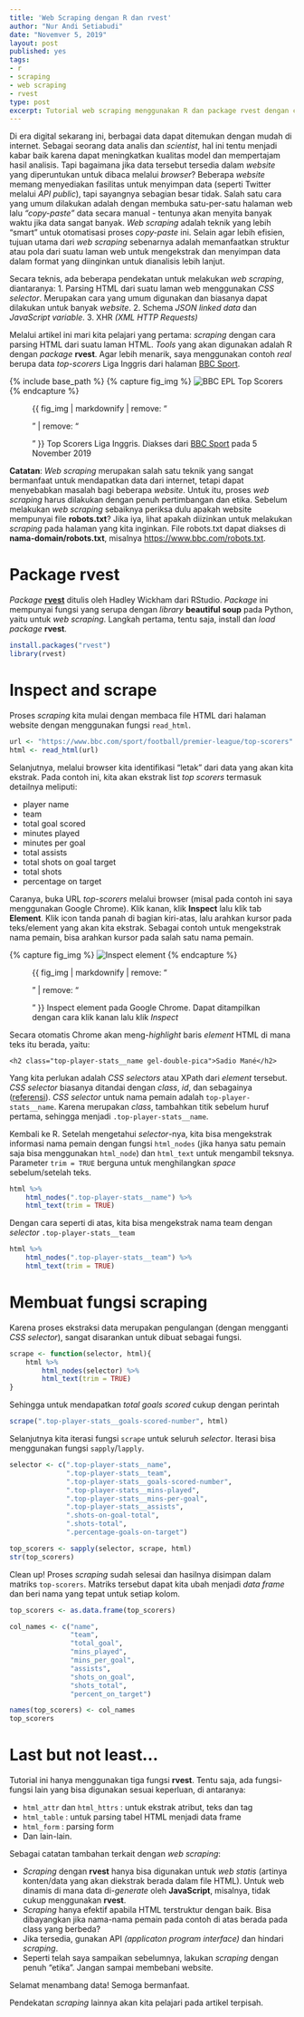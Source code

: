 ```yaml
---
title: 'Web Scraping dengan R dan rvest'
author: "Nur Andi Setiabudi"
date: "Novemver 5, 2019"
layout: post
published: yes
tags:
- r
- scraping
- web scraping
- rvest
type: post
excerpt: Tutorial web scraping menggunakan R dan package rvest dengan contoh kasus mengekstrak dan menyimpan data top-scorers Liga Inggris dari laman BBC Sport ke dalam format terstruktur sehingga siap dianalisis lebih lanjut.
---
```

Di era digital sekarang ini, berbagai data dapat ditemukan dengan mudah di internet. Sebagai seorang data analis dan *scientist*, hal ini tentu menjadi kabar baik karena dapat meningkatkan kualitas model dan mempertajam hasil analisis. Tapi bagaimana jika data tersebut tersedia dalam *website* yang diperuntukan untuk dibaca melalui *browser*? Beberapa *website*  memang menyediakan fasilitas untuk menyimpan data (seperti Twitter melalui *API public*), tapi sayangnya sebagian besar tidak. Salah satu cara yang umum dilakukan adalah dengan membuka satu-per-satu halaman web lalu *"copy-paste"* data secara manual - tentunya akan menyita banyak waktu jika data sangat banyak. *Web scraping* adalah teknik yang lebih "smart" untuk otomatisasi proses *copy-paste* ini. Selain agar lebih efisien, tujuan utama dari *web scraping* sebenarnya adalah memanfaatkan struktur atau pola dari suatu laman web untuk mengekstrak dan menyimpan data dalam format yang diinginkan untuk dianalisis lebih lanjut.

Secara teknis, ada beberapa pendekatan untuk melakukan *web scraping*, diantaranya:
1. Parsing HTML dari suatu laman web menggunakan *CSS selector*. Merupakan cara yang umum digunakan dan biasanya dapat dilakukan untuk banyak *website*.
2. Schema *JSON linked data* dan *JavaScript variable*. 
3. XHR *(XML HTTP Requests)*

Melalui artikel ini mari kita pelajari yang pertama: *scraping* dengan cara parsing HTML dari suatu laman HTML. *Tools* yang akan digunakan adalah R dengan *package* **rvest**. Agar lebih menarik, saya menggunakan contoh *real* berupa data *top-scorers* Liga Inggris dari halaman [BBC Sport](https://www.bbc.com/sport/football/premier-league/top-scorers).


{% include base_path %}
{% capture fig_img %}
![BBC EPL Top Scorers]({{ base_path }}/img/blog/2019-11-05-web-scraping-dengan-r-dan-rvest/bbc-epl-top-scorers.png)
{% endcapture %}

<figure>
{{ fig_img | markdownify | remove: "<p>" | remove: "</p>" }}
<span class="caption" markdown="1">Top Scorers Liga Inggris. Diakses dari [BBC Sport](https://www.bbc.com/sport/football/premier-league/top-scorers) pada 5 November 2019</span>
</figure> 

**Catatan**: *Web scraping* merupakan salah satu teknik yang sangat bermanfaat untuk mendapatkan data dari internet, tetapi dapat menyebabkan masalah bagi beberapa *website*. Untuk itu, proses *web scraping* harus dilakukan dengan penuh pertimbangan dan etika. Sebelum melakukan *web scraping* sebaiknya periksa dulu apakah website mempunyai file **robots.txt**? Jika iya, lihat apakah diizinkan untuk melakukan *scraping* pada halaman yang kita inginkan. File robots.txt dapat diakses di **nama-domain/robots.txt**, misalnya [https://www.bbc.com/robots.txt](https://www.bbc.com/robots.txt).

# Package rvest

*Package* [**rvest**](https://rvest.tidyverse.org/) ditulis oleh Hadley Wickham dari RStudio. *Package* ini mempunyai fungsi yang serupa dengan *library* **beautiful soup** pada Python, yaitu untuk *web scraping*. Langkah pertama, tentu saja, install dan *load package* **rvest**.

```r
install.packages("rvest")
library(rvest)
```

# Inspect and scrape 

Proses *scraping* kita mulai dengan membaca file HTML dari halaman website dengan menggunakan fungsi `read_html`.

```r
url <- "https://www.bbc.com/sport/football/premier-league/top-scorers"
html <- read_html(url)
```

Selanjutnya, melalui browser kita identifikasi "letak" dari data yang akan kita ekstrak. Pada contoh ini, kita akan ekstrak list *top scorers* termasuk detailnya meliputi:

* player name
* team
* total goal scored
* minutes played
* minutes per goal
* total assists
* total shots on goal target
* total shots
* percentage on target

Caranya, buka URL *top-scorers* melalui browser (misal pada contoh ini saya menggunakan Google Chrome). Klik kanan, klik **Inspect** lalu klik tab **Element**. Klik icon tanda panah di bagian kiri-atas, lalu arahkan kursor pada teks/element yang akan kita ekstrak. Sebagai contoh untuk mengekstrak nama pemain, bisa arahkan kursor pada salah satu nama pemain.

{% capture fig_img %}
![Inspect element]({{ base_path }}/img/blog/2019-11-05-web-scraping-dengan-r-dan-rvest/inspect-element.png)
{% endcapture %}

<figure>
{{ fig_img | markdownify | remove: "<p>" | remove: "</p>" }}
<span class="caption" markdown="1">Inspect element pada Google Chrome. Dapat ditampilkan dengan cara klik kanan lalu klik *Inspect*</span>
</figure> 

Secara otomatis Chrome akan meng-*highlight* baris *element* HTML di mana teks itu berada, yaitu:

```
<h2 class="top-player-stats__name gel-double-pica">Sadio Mané</h2>
```
Yang kita perlukan adalah *CSS selectors* atau XPath dari *element* tersebut. *CSS selector* biasanya ditandai dengan *class*, *id*, dan sebagainya ([referensi](https://www.w3schools.com/cssref/css_selectors.asp)). *CSS selector* untuk nama pemain adalah `top-player-stats__name`. Karena merupakan *class*, tambahkan titik sebelum huruf pertama, sehingga menjadi `.top-player-stats__name`. 

Kembali ke R. Setelah mengetahui *selector*-nya, kita bisa mengekstrak informasi nama pemain dengan fungsi `html_nodes` (jika hanya satu pemain saja bisa menggunakan `html_node`) dan `html_text` untuk mengambil teksnya. Parameter `trim = TRUE` berguna untuk menghilangkan *space* sebelum/setelah teks.

```r
html %>% 
    html_nodes(".top-player-stats__name") %>% 
    html_text(trim = TRUE)
```

Dengan cara seperti di atas, kita bisa mengekstrak nama team dengan *selector* `.top-player-stats__team`

```r
html %>% 
    html_nodes(".top-player-stats__team") %>% 
    html_text(trim = TRUE)
```

# Membuat fungsi scraping

Karena proses ekstraksi data merupakan pengulangan (dengan mengganti *CSS selector*), sangat disarankan untuk dibuat sebagai fungsi.

```r
scrape <- function(selector, html){
    html %>% 
        html_nodes(selector) %>% 
        html_text(trim = TRUE)
}
```

Sehingga untuk mendapatkan *total goals scored* cukup dengan perintah

```r
scrape(".top-player-stats__goals-scored-number", html)
```

Selanjutnya kita iterasi fungsi `scrape` untuk seluruh *selector*. Iterasi bisa menggunakan fungsi `sapply`/`lapply`.

```r
selector <- c(".top-player-stats__name",
              ".top-player-stats__team",
              ".top-player-stats__goals-scored-number",
              ".top-player-stats__mins-played",
              ".top-player-stats__mins-per-goal",
              ".top-player-stats__assists",
              ".shots-on-goal-total",
              ".shots-total",
              ".percentage-goals-on-target")

top_scorers <- sapply(selector, scrape, html)
str(top_scorers)
```

Clean up! Proses *scraping* sudah selesai dan hasilnya disimpan dalam matriks `top-scorers`. Matriks tersebut dapat kita ubah menjadi *data frame* dan beri nama yang tepat untuk setiap kolom.

```r
top_scorers <- as.data.frame(top_scorers)

col_names <- c("name",
               "team",
               "total_goal",
               "mins_played",
               "mins_per_goal",
               "assists",
               "shots_on_goal",
               "shots_total",
               "percent_on_target")

names(top_scorers) <- col_names
top_scorers
```

# Last but not least...

Tutorial ini hanya menggunakan tiga fungsi **rvest**. Tentu saja, ada fungsi-fungsi lain yang bisa digunakan sesuai keperluan, di antaranya:

* `html_attr` dan `html_httrs` : untuk ekstrak atribut, teks dan tag
* `html_table` : untuk parsing tabel HTML menjadi data frame
* `html_form` : parsing form
* Dan lain-lain.

Sebagai catatan tambahan terkait dengan *web scraping*:

* *Scraping* dengan **rvest** hanya bisa digunakan untuk *web statis* (artinya konten/data yang akan diekstrak berada dalam file HTML). Untuk web dinamis di mana data di-*generate* oleh **JavaScript**, misalnya, tidak cukup menggunakan **rvest**.
* *Scraping* hanya efektif apabila HTML terstruktur dengan baik. Bisa dibayangkan jika nama-nama pemain pada contoh di atas berada pada class yang berbeda?
* Jika tersedia, gunakan API *(applicaton program interface)* dan hindari *scraping*.
* Seperti telah saya sampaikan sebelumnya, lakukan *scraping* dengan penuh "etika". Jangan sampai membebani website.

Selamat menambang data! Semoga bermanfaat. 

Pendekatan *scraping* lainnya akan kita pelajari pada artikel terpisah.








